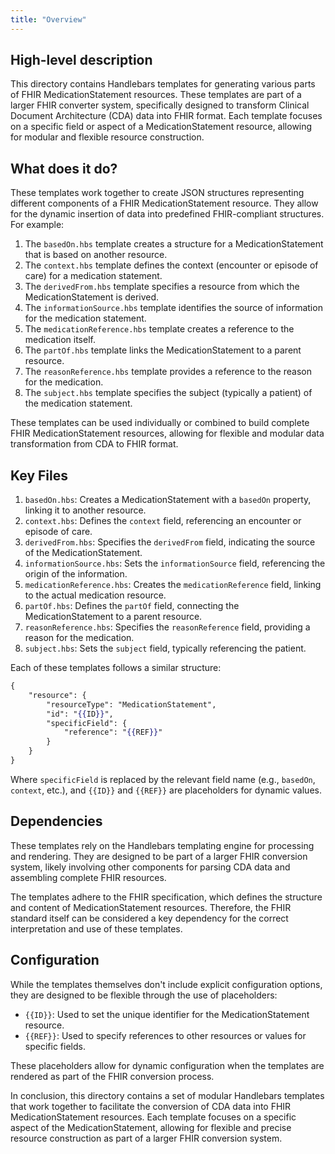 ```yaml
---
title: "Overview"
---
```


## High-level description
This directory contains Handlebars templates for generating various parts of FHIR MedicationStatement resources. These templates are part of a larger FHIR converter system, specifically designed to transform Clinical Document Architecture (CDA) data into FHIR format. Each template focuses on a specific field or aspect of a MedicationStatement resource, allowing for modular and flexible resource construction.

## What does it do?
These templates work together to create JSON structures representing different components of a FHIR MedicationStatement resource. They allow for the dynamic insertion of data into predefined FHIR-compliant structures. For example:

1. The `basedOn.hbs` template creates a structure for a MedicationStatement that is based on another resource.
2. The `context.hbs` template defines the context (encounter or episode of care) for a medication statement.
3. The `derivedFrom.hbs` template specifies a resource from which the MedicationStatement is derived.
4. The `informationSource.hbs` template identifies the source of information for the medication statement.
5. The `medicationReference.hbs` template creates a reference to the medication itself.
6. The `partOf.hbs` template links the MedicationStatement to a parent resource.
7. The `reasonReference.hbs` template provides a reference to the reason for the medication.
8. The `subject.hbs` template specifies the subject (typically a patient) of the medication statement.

These templates can be used individually or combined to build complete FHIR MedicationStatement resources, allowing for flexible and modular data transformation from CDA to FHIR format.

## Key Files
1. `basedOn.hbs`: Creates a MedicationStatement with a `basedOn` property, linking it to another resource.
2. `context.hbs`: Defines the `context` field, referencing an encounter or episode of care.
3. `derivedFrom.hbs`: Specifies the `derivedFrom` field, indicating the source of the MedicationStatement.
4. `informationSource.hbs`: Sets the `informationSource` field, referencing the origin of the information.
5. `medicationReference.hbs`: Creates the `medicationReference` field, linking to the actual medication resource.
6. `partOf.hbs`: Defines the `partOf` field, connecting the MedicationStatement to a parent resource.
7. `reasonReference.hbs`: Specifies the `reasonReference` field, providing a reason for the medication.
8. `subject.hbs`: Sets the `subject` field, typically referencing the patient.

Each of these templates follows a similar structure:

```handlebars
{
    "resource": {
        "resourceType": "MedicationStatement",
        "id": "{{ID}}",
        "specificField": {
            "reference": "{{REF}}"
        }
    }
}
```

Where `specificField` is replaced by the relevant field name (e.g., `basedOn`, `context`, etc.), and `{{ID}}` and `{{REF}}` are placeholders for dynamic values.

## Dependencies
These templates rely on the Handlebars templating engine for processing and rendering. They are designed to be part of a larger FHIR conversion system, likely involving other components for parsing CDA data and assembling complete FHIR resources.

The templates adhere to the FHIR specification, which defines the structure and content of MedicationStatement resources. Therefore, the FHIR standard itself can be considered a key dependency for the correct interpretation and use of these templates.

## Configuration
While the templates themselves don't include explicit configuration options, they are designed to be flexible through the use of placeholders:

- `{{ID}}`: Used to set the unique identifier for the MedicationStatement resource.
- `{{REF}}`: Used to specify references to other resources or values for specific fields.

These placeholders allow for dynamic configuration when the templates are rendered as part of the FHIR conversion process.

In conclusion, this directory contains a set of modular Handlebars templates that work together to facilitate the conversion of CDA data into FHIR MedicationStatement resources. Each template focuses on a specific aspect of the MedicationStatement, allowing for flexible and precise resource construction as part of a larger FHIR conversion system.